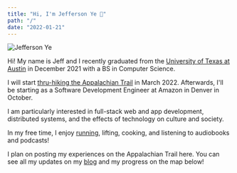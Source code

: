 ```yaml
---
title: "Hi, I'm Jefferson Ye 🤘"
path: "/"
date: "2022-01-21"
---
```



![Jefferson Ye](../images/about/BigBend2022.jpg)

Hi! My name is Jeff and I recently graduated from the [University of Texas at Austin](https://www.cs.utexas.edu/) in December 2021 with a BS in Computer Science.

I will start [thru-hiking the Appalachian Trail](/appalachian_trail) in March 2022. Afterwards, I'll be starting as a Software Development Engineer at Amazon in Denver in October.

I am particularly interested in full-stack web and app development, distributed systems, and the effects of technology on culture and society.

In my free time, I enjoy [running](https://www.strava.com/athletes/46494495), lifting, cooking, and listening to audiobooks and podcasts!

I plan on posting my experiences on the Appalachian Trail here. You can see all my updates on my [blog](/blog) and my progress on the map below!

<BlogMap />

